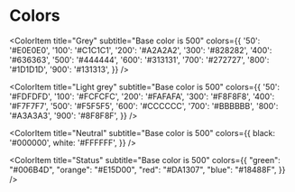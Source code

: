 
<Meta title="Design System/Colors" />

# Colors

<Description of="Colors" />

<ColorPalette>
   <ColorItem
      title="Red"
      subtitle="Base color is 500"
      colors={{
         '50': '#F9D7D6',
         '100': '#F3AEAC',
         '200': '#EF8784',
         '300': '#EC625C',
         '400': '#EB4339',
         '500': '#D52B1E',
         '600': '#A72116',
         '700': '#86180F',
         '800': '#640F09',
         '900': '#430704',
      }}
   />

<ColorItem
   title="Grey"
   subtitle="Base color is 500"
   colors={{
      '50': '#E0E0E0',
      '100': '#C1C1C1',
      '200': '#A2A2A2',
      '300': '#828282',
      '400': '#636363',
      '500': '#444444',
      '600': '#313131',
      '700': '#272727',
      '800': '#1D1D1D',
      '900': '#131313',
   }}
/>

<ColorItem
   title="Light grey"
   subtitle="Base color is 500"
   colors={{
      '50': '#FDFDFD',
      '100': '#FCFCFC',
      '200': '#FAFAFA',
      '300': '#F8F8F8',
      '400': '#F7F7F7',
      '500': '#F5F5F5',
      '600': '#CCCCCC',
      '700': '#BBBBBB',
      '800': '#A3A3A3',
      '900': '#8F8F8F',
   }}
/>

<ColorItem
   title="Neutral"
   subtitle="Base color is 500"
   colors={{
      black: '#000000',
      white: '#FFFFFF',
   }}
/>

   <ColorItem
      title="Status"
      subtitle="Base color is 500"
      colors={{
         "green": "#006B4D",
         "orange": "#E15D00",
         "red": "#DA1307",
         "blue": "#18488F",
      }}
   />
</ColorPalette>
